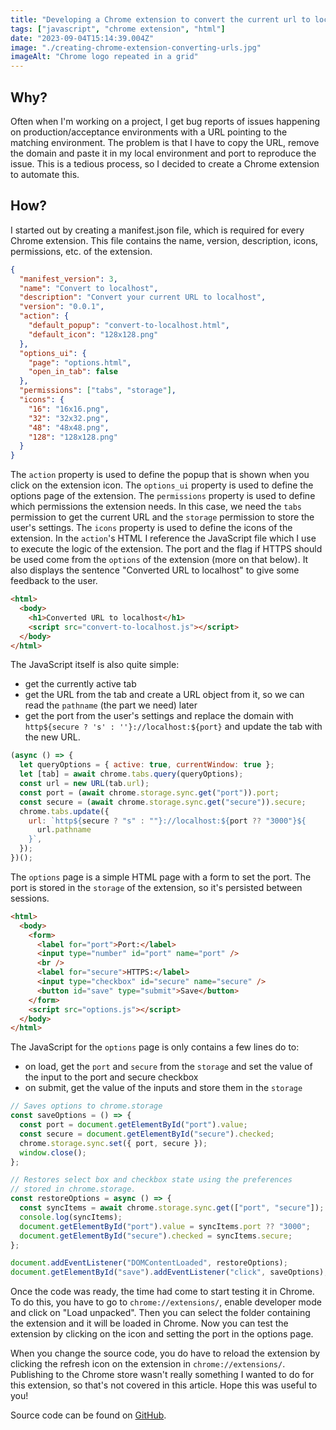 ```yaml
---
title: "Developing a Chrome extension to convert the current url to localhost"
tags: ["javascript", "chrome extension", "html"]
date: "2023-09-04T15:14:39.004Z"
image: "./creating-chrome-extension-converting-urls.jpg"
imageAlt: "Chrome logo repeated in a grid"
---
```


## Why?

Often when I'm working on a project, I get bug reports of issues happening on production/acceptance environments with a URL pointing to the matching environment. The problem is that I have to copy the URL, remove the domain and paste it in my local environment and port to reproduce the issue. This is a tedious process, so I decided to create a Chrome extension to automate this.

## How?

I started out by creating a manifest.json file, which is required for every Chrome extension. This file contains the name, version, description, icons, permissions, etc. of the extension.

```json title="manifest.json"
{
  "manifest_version": 3,
  "name": "Convert to localhost",
  "description": "Convert your current URL to localhost",
  "version": "0.0.1",
  "action": {
    "default_popup": "convert-to-localhost.html",
    "default_icon": "128x128.png"
  },
  "options_ui": {
    "page": "options.html",
    "open_in_tab": false
  },
  "permissions": ["tabs", "storage"],
  "icons": {
    "16": "16x16.png",
    "32": "32x32.png",
    "48": "48x48.png",
    "128": "128x128.png"
  }
}
```

The `action` property is used to define the popup that is shown when you click on the extension icon. The `options_ui` property is used to define the options page of the extension. The `permissions` property is used to define which permissions the extension needs. In this case, we need the `tabs` permission to get the current URL and the `storage` permission to store the user's settings. The `icons` property is used to define the icons of the extension.
In the `action`'s HTML I reference the JavaScript file which I use to execute the logic of the extension.
The port and the flag if HTTPS should be used come from the `options` of the extension (more on that below).
It also displays the sentence "Converted URL to localhost" to give some feedback to the user.

```html title="convert-to-localhost.html"
<html>
  <body>
    <h1>Converted URL to localhost</h1>
    <script src="convert-to-localhost.js"></script>
  </body>
</html>
```

The JavaScript itself is also quite simple:

- get the currently active tab
- get the URL from the tab and create a URL object from it, so we can read the `pathname` (the part we need) later
- get the port from the user's settings and replace the domain with `http${secure ? 's' : ''}://localhost:${port}` and update the tab with the new URL.

```javascript title="convert-to-localhost.js"
(async () => {
  let queryOptions = { active: true, currentWindow: true };
  let [tab] = await chrome.tabs.query(queryOptions);
  const url = new URL(tab.url);
  const port = (await chrome.storage.sync.get("port")).port;
  const secure = (await chrome.storage.sync.get("secure")).secure;
  chrome.tabs.update({
    url: `http${secure ? "s" : ""}://localhost:${port ?? "3000"}${
      url.pathname
    }`,
  });
})();
```

The `options` page is a simple HTML page with a form to set the port. The port is stored in the `storage` of the extension, so it's persisted between sessions.

```html title="options.html"
<html>
  <body>
    <form>
      <label for="port">Port:</label>
      <input type="number" id="port" name="port" />
      <br />
      <label for="secure">HTTPS:</label>
      <input type="checkbox" id="secure" name="secure" />
      <button id="save" type="submit">Save</button>
    </form>
    <script src="options.js"></script>
  </body>
</html>
```

The JavaScript for the `options` page is only contains a few lines do to:

- on load, get the `port` and `secure` from the `storage` and set the value of the input to the port and secure checkbox
- on submit, get the value of the inputs and store them in the `storage`

```js title="options.js"
// Saves options to chrome.storage
const saveOptions = () => {
  const port = document.getElementById("port").value;
  const secure = document.getElementById("secure").checked;
  chrome.storage.sync.set({ port, secure });
  window.close();
};

// Restores select box and checkbox state using the preferences
// stored in chrome.storage.
const restoreOptions = async () => {
  const syncItems = await chrome.storage.sync.get(["port", "secure"]);
  console.log(syncItems);
  document.getElementById("port").value = syncItems.port ?? "3000";
  document.getElementById("secure").checked = syncItems.secure;
};

document.addEventListener("DOMContentLoaded", restoreOptions);
document.getElementById("save").addEventListener("click", saveOptions);
```

Once the code was ready, the time had come to start testing it in Chrome. To do this, you have to go to `chrome://extensions/`, enable developer mode and click on "Load unpacked". Then you can select the folder containing the extension and it will be loaded in Chrome. Now you can test the extension by clicking on the icon and setting the port in the options page.

When you change the source code, you do have to reload the extension by clicking the refresh icon on the extension in `chrome://extensions/`.
Publishing to the Chrome store wasn't really something I wanted to do for this extension, so that's not covered in this article.
Hope this was useful to you!

Source code can be found on [GitHub](https://github.com/thomasledoux1/chrome-extension-localhost).
